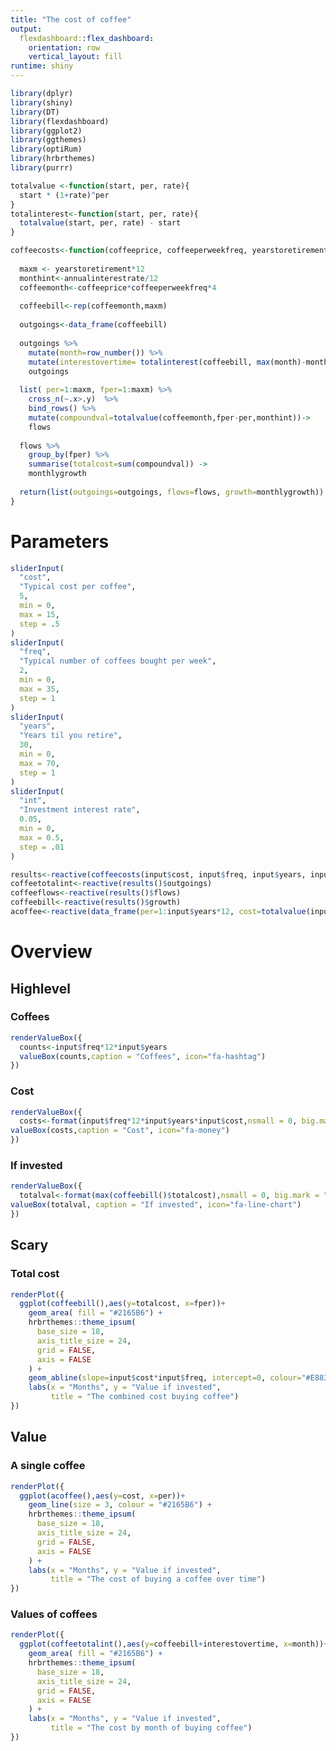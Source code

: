 ```yaml
---
title: "The cost of coffee"
output: 
  flexdashboard::flex_dashboard:
    orientation: row
    vertical_layout: fill
runtime: shiny
---
```


```r
library(dplyr)
library(shiny)
library(DT)
library(flexdashboard)
library(ggplot2)
library(ggthemes)
library(optiRum)
library(hrbrthemes)
library(purrr)

totalvalue <-function(start, per, rate){
  start * (1+rate)^per
}
totalinterest<-function(start, per, rate){
  totalvalue(start, per, rate) - start
}

coffeecosts<-function(coffeeprice, coffeeperweekfreq, yearstoretirement, annualinterestrate){
  
  maxm <- yearstoretirement*12
  monthint<-annualinterestrate/12
  coffeemonth<-coffeeprice*coffeeperweekfreq*4
  
  coffeebill<-rep(coffeemonth,maxm)
  
  outgoings<-data_frame(coffeebill)
  
  outgoings %>% 
    mutate(month=row_number()) %>% 
    mutate(interestovertime= totalinterest(coffeebill, max(month)-month, monthint)) -> 
    outgoings
  
  list( per=1:maxm, fper=1:maxm) %>% 
    cross_n(~.x>.y)  %>% 
    bind_rows() %>% 
    mutate(compoundval=totalvalue(coffeemonth,fper-per,monthint))->
    flows
  
  flows %>% 
    group_by(fper) %>% 
    summarise(totalcost=sum(compoundval)) ->
    monthlygrowth
  
  return(list(outgoings=outgoings, flows=flows, growth=monthlygrowth))
}
```

Parameters {.sidebar}
=====================================

```r

sliderInput(
  "cost",
  "Typical cost per coffee",
  5,
  min = 0,
  max = 15,
  step = .5
)
sliderInput(
  "freq",
  "Typical number of coffees bought per week",
  2,
  min = 0,
  max = 35,
  step = 1
)
sliderInput(
  "years",
  "Years til you retire",
  30,
  min = 0,
  max = 70,
  step = 1
)
sliderInput(
  "int",
  "Investment interest rate",
  0.05,
  min = 0,
  max = 0.5,
  step = .01
)
```

```r
results<-reactive(coffeecosts(input$cost, input$freq, input$years, input$int))
coffeetotalint<-reactive(results()$outgoings)
coffeeflows<-reactive(results()$flows)
coffeebill<-reactive(results()$growth)
acoffee<-reactive(data_frame(per=1:input$years*12, cost=totalvalue(input$cost,1:input$years*12, input$int/12)))
```

Overview
=====================================  
Highlevel
----------------------------------------------------------------------- 

### Coffees
```r
renderValueBox({
  counts<-input$freq*12*input$years
  valueBox(counts,caption = "Coffees", icon="fa-hashtag")
})
```

### Cost
```r
renderValueBox({
  costs<-format(input$freq*12*input$years*input$cost,nsmall = 0, big.mark = ",")
valueBox(costs,caption = "Cost", icon="fa-money")
})
```

### If invested
```r
renderValueBox({
  totalval<-format(max(coffeebill()$totalcost),nsmall = 0, big.mark = ",")
valueBox(totalval, caption = "If invested", icon="fa-line-chart")
})
```

Scary
-----------------------------------------------------------------------
### Total cost
```r
renderPlot({
  ggplot(coffeebill(),aes(y=totalcost, x=fper))+
    geom_area( fill = "#2165B6") +
    hrbrthemes::theme_ipsum(
      base_size = 18,
      axis_title_size = 24,
      grid = FALSE,
      axis = FALSE
    ) +
    geom_abline(slope=input$cost*input$freq, intercept=0, colour="#E8830C")+
    labs(x = "Months", y = "Value if invested",
         title = "The combined cost buying coffee")
})
```


Value
-----------------------------------------------------------------------
### A single coffee
```r
renderPlot({
  ggplot(acoffee(),aes(y=cost, x=per))+
    geom_line(size = 3, colour = "#2165B6") +
    hrbrthemes::theme_ipsum(
      base_size = 18,
      axis_title_size = 24,
      grid = FALSE,
      axis = FALSE
    ) +
    labs(x = "Months", y = "Value if invested",
         title = "The cost of buying a coffee over time")
})
```

### Values of coffees
```r
renderPlot({
  ggplot(coffeetotalint(),aes(y=coffeebill+interestovertime, x=month))+
    geom_area( fill = "#2165B6") +
    hrbrthemes::theme_ipsum(
      base_size = 18,
      axis_title_size = 24,
      grid = FALSE,
      axis = FALSE
    ) +
    labs(x = "Months", y = "Value if invested",
         title = "The cost by month of buying coffee")
})
```


